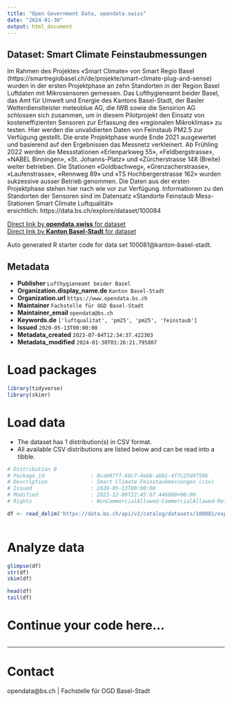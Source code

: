 ```yaml
---
title: "Open Government Data, opendata.swiss"
date: "2024-01-30"
output: html_document
---
```


## Dataset: Smart Climate Feinstaubmessungen

Im Rahmen des Projektes «Smart Climate» von Smart Regio Basel (https://smartregiobasel.ch/de/projekte/smart-climate-plug-and-sense) wurden in der ersten Projektphase an zehn Standorten in der Region Basel Luftdaten mit Mikrosensoren gemessen. Das Lufthygieneamt beider Basel, das Amt für Umwelt und Energie des Kantons Basel-Stadt, der Basler Wetterdienstleister meteoblue AG, die IWB sowie die Sensirion AG schlossen sich zusammen, um in diesem Pilotprojekt den Einsatz von kosteneffizienten Sensoren zur Erfassung des «regionalen Mikroklimas» zu testen. Hier werden die unvalidierten Daten von Feinstaub PM2.5 zur Verfügung gestellt. Die erste Projektphase wurde Ende 2021 ausgewertet und basierend auf den Ergebnissen das Messnetz verkleinert. Ab Frühling 2022 werden die Messstationen «Erlenparkweg 55», «Feldbergstrasse», «NABEL Binningen», «St. Johanns-Platz» und «Zürcherstrasse 148 (Breite) weiter betrieben. Die Stationen «Goldbachweg», «Grenzacherstrasse», «Laufenstrasse», «Rennweg 89» und «TS Hochbergerstrasse 162» wurden sukzessive ausser Betrieb genommen. Die Daten aus der ersten Projektphase stehen hier nach wie vor zur Verfügung. Informationen zu den Standorten der Sensoren sind im Datensatz «Standorte Feinstaub Mess-Stationen Smart Climate Luftqualität» ersichtlich: https://data.bs.ch/explore/dataset/100084  

[Direct link by **opendata.swiss** for dataset](https://opendata.swiss/de/dataset/smart-climate-feinstaubmessungen)<br>
[Direct link by **Kanton Basel-Stadt** for dataset](https://data.bs.ch/explore/dataset/100081/)

Auto generated R starter code for data set 100081@kanton-basel-stadt.

## Metadata

- **Publisher** `Lufthygieneamt beider Basel`
- **Organization.display_name.de** `Kanton Basel-Stadt`
- **Organization.url** `https://www.opendata.bs.ch`
- **Maintainer** `Fachstelle für OGD Basel-Stadt`
- **Maintainer_email** `opendata@bs.ch`
- **Keywords.de** `['luftqualitat', 'pm25', 'pm25', 'feinstaub']`
- **Issued** `2020-05-13T00:00:00`
- **Metadata_created** `2023-07-04T12:34:37.422303`
- **Metadata_modified** `2024-01-30T01:26:21.795807`


# Load packages

```r

library(tidyverse)
library(skimr)

```

# Load data

-   The dataset has 1 distribution(s) in CSV format.
-   All available CSV distributions are listed below and can be read into a tibble.

```r

# Distribution 0
# Package_id               : 9ca997ff-60c7-4ebb-abb1-4f7c23d4f58b
# Description              : Smart Climate Feinstaubmessungen (csv)
# Issued                   : 2020-05-13T00:00:00
# Modified                 : 2023-12-09T22:45:07.446000+00:00
# Rights                   : NonCommercialAllowed-CommercialAllowed-ReferenceRequired

df <- read_delim('https://data.bs.ch/api/v2/catalog/datasets/100081/exports/csv')



```

# Analyze data

```r

glimpse(df)
str(df)
skim(df)

head(df)
tail(df)

```

# Continue your code here...

```r

```

------------------------------------------------------------------------

# Contact

opendata@bs.ch | Fachstelle für OGD Basel-Stadt
